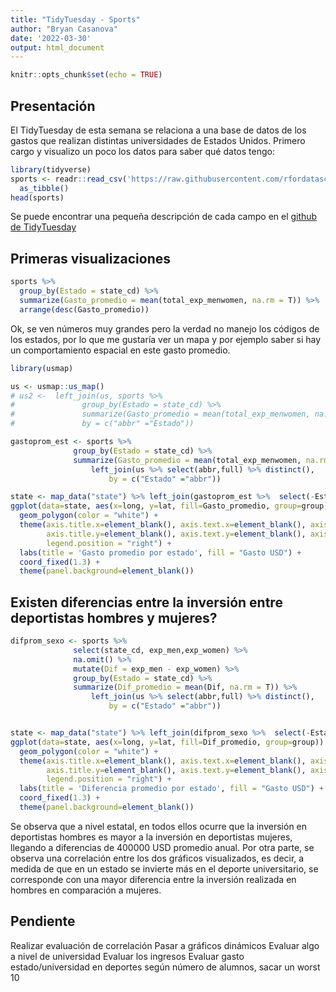 ```yaml
---
title: "TidyTuesday - Sports"
author: "Bryan Casanova"
date: '2022-03-30'
output: html_document
---
```


```r
knitr::opts_chunk$set(echo = TRUE)
```

## Presentación

El TidyTuesday de esta semana se relaciona a una base de datos de los gastos que realizan distintas universidades de Estados Unidos. Primero cargo y visualizo un poco los datos para saber qué datos tengo:

```r
library(tidyverse)
sports <- readr::read_csv('https://raw.githubusercontent.com/rfordatascience/tidytuesday/master/data/2022/2022-03-29/sports.csv') %>% 
  as_tibble()
head(sports)
```
Se puede encontrar una pequeña descripción de cada campo en el [github de TidyTuesday](https://github.com/rfordatascience/tidytuesday/blob/master/data/2022/2022-03-29/readme.md) 


## Primeras visualizaciones

```r
sports %>% 
  group_by(Estado = state_cd) %>% 
  summarize(Gasto_promedio = mean(total_exp_menwomen, na.rm = T)) %>% 
  arrange(desc(Gasto_promedio))
```
Ok, se ven números muy grandes pero la verdad no manejo los códigos de los estados, por lo que me gustaría ver un mapa y por ejemplo saber si hay un comportamiento espacial en este gasto promedio.

```r
library(usmap)

us <- usmap::us_map()
# us2 <-  left_join(us, sports %>% 
#               group_by(Estado = state_cd) %>% 
#               summarize(Gasto_promedio = mean(total_exp_menwomen, na.rm = T)), 
#               by = c("abbr" ="Estado")) 

gastoprom_est <- sports %>% 
              group_by(Estado = state_cd) %>% 
              summarize(Gasto_promedio = mean(total_exp_menwomen, na.rm = T)) %>% 
                  left_join(us %>% select(abbr,full) %>% distinct(), 
                      by = c("Estado" ="abbr")) 

state <- map_data("state") %>% left_join(gastoprom_est %>%  select(-Estado) %>% mutate(full=tolower(full)), by = c("region" ="full"))
ggplot(data=state, aes(x=long, y=lat, fill=Gasto_promedio, group=group)) + 
  geom_polygon(color = "white") + 
  theme(axis.title.x=element_blank(), axis.text.x=element_blank(), axis.ticks.x=element_blank(),
        axis.title.y=element_blank(), axis.text.y=element_blank(), axis.ticks.y=element_blank(),
        legend.position = "right") + 
  labs(title = 'Gasto promedio por estado', fill = "Gasto USD") + 
  coord_fixed(1.3) +
  theme(panel.background=element_blank())
```

## Existen diferencias entre la inversión entre deportistas hombres y mujeres?

```r
difprom_sexo <- sports %>% 
              select(state_cd, exp_men,exp_women) %>% 
              na.omit() %>% 
              mutate(Dif = exp_men - exp_women) %>% 
              group_by(Estado = state_cd) %>%
              summarize(Dif_promedio = mean(Dif, na.rm = T)) %>% 
                  left_join(us %>% select(abbr,full) %>% distinct(), 
                      by = c("Estado" ="abbr")) 


state <- map_data("state") %>% left_join(difprom_sexo %>%  select(-Estado) %>% mutate(full=tolower(full)), by = c("region" ="full"))
ggplot(data=state, aes(x=long, y=lat, fill=Dif_promedio, group=group)) + 
  geom_polygon(color = "white") + 
  theme(axis.title.x=element_blank(), axis.text.x=element_blank(), axis.ticks.x=element_blank(),
        axis.title.y=element_blank(), axis.text.y=element_blank(), axis.ticks.y=element_blank(),
        legend.position = "right") + 
  labs(title = 'Diferencia promedio por estado', fill = "Gasto USD") + 
  coord_fixed(1.3) +
  theme(panel.background=element_blank())

```
Se observa que a nivel estatal, en todos ellos ocurre que la inversión en deportistas hombres es mayor a la inversión en deportistas mujeres, llegando a diferencias de 400000 USD promedio anual.
Por otra parte, se observa una correlación entre los dos gráficos visualizados, es decir, a medida de que en un estado se invierte más en el deporte universitario, se corresponde con una mayor diferencia entre la inversión realizada en hombres en comparación a mujeres. 

## Pendiente
Realizar evaluación de correlación
Pasar a gráficos dinámicos
Evaluar algo a nivel de universidad
Evaluar los ingresos
Evaluar gasto estado/universidad en deportes según número de alumnos, sacar un worst 10